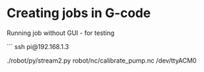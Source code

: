 # Creating jobs in G-code

Running job without GUI - for testing

<!--
# need 8-9 ml
# pump speed 1800ml/min
# ml/s = 1800/60 = 30
# fill time = 0.3
-->


```
ssh pi@192.168.1.3

./robot/py/stream2.py robot/nc/calibrate_pump.nc /dev/ttyACM0

